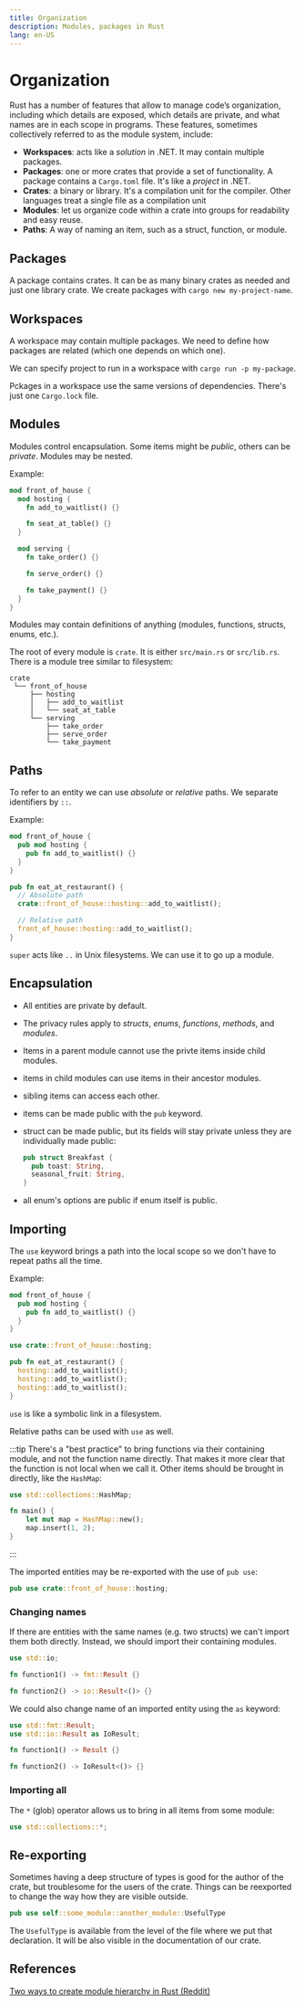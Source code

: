 ```yaml
---
title: Organization
description: Modules, packages in Rust
lang: en-US
---
```


# Organization

Rust has a number of features that allow to manage code’s organization,
including which details are exposed, which details are private, and what names
are in each scope in programs. These features, sometimes collectively referred
to as the module system, include:

- **Workspaces**: acts like a *solution* in .NET. It may contain multiple
  packages.
- **Packages**: one or more crates that provide a set of functionality. A
  package contains a `Cargo.toml` file. It's like a *project* in .NET.
- **Crates**: a binary or library. It's a compilation unit for the compiler.
  Other languages treat a single file as a compilation unit
- **Modules**: let us organize code within a crate into groups for readability
  and easy reuse.
- **Paths**: A way of naming an item, such as a struct, function, or module.

## Packages

A package contains crates. It can be as many binary crates as needed and just
one library crate.
We create packages with `cargo new my-project-name`.

## Workspaces

A workspace may contain multiple packages. We need to define how packages are
related (which one depends on which one).

We can specify project to run in a workspace with `cargo run -p my-package`.

Pckages in a workspace use the same versions of dependencies. There's just one
`Cargo.lock` file.

## Modules

Modules control encapsulation. Some items might be *public*, others can be
*private*. Modules may be nested.

Example:

```rust
mod front_of_house {
  mod hosting {
    fn add_to_waitlist() {}

    fn seat_at_table() {}
  }

  mod serving {
    fn take_order() {}

    fn serve_order() {}

    fn take_payment() {}
  }
}
```

Modules may contain definitions of anything (modules, functions, structs, enums,
etc.).

The root of every module is `crate`. It is either `src/main.rs` or `src/lib.rs`.
There is a module tree similar to filesystem:

```
crate
 └── front_of_house
     ├── hosting
     │   ├── add_to_waitlist
     │   └── seat_at_table
     └── serving
         ├── take_order
         ├── serve_order
         └── take_payment
```

## Paths

To refer to an entity we can use *absolute* or *relative* paths.
We separate identifiers by `::`.

Example:

```rust
mod front_of_house {
  pub mod hosting {
    pub fn add_to_waitlist() {}
  }
}

pub fn eat_at_restaurant() {
  // Absolute path
  crate::front_of_house::hosting::add_to_waitlist();

  // Relative path
  front_of_house::hosting::add_to_waitlist();
}
```

`super` acts like `..` in Unix filesystems. We can use it to go up a module.

## Encapsulation

- All entities are private by default.
- The privacy rules apply to *structs*, *enums*, *functions*, *methods*, and
  *modules*.
- Items in a parent module cannot use the privte items inside child modules.
- items in child modules can use items in their ancestor modules.
- sibling items can access each other.
- items can be made public with the `pub` keyword.
- struct can be made public, but its fields will stay private unless they are
  individually made public:

  ```rust
  pub struct Breakfast {
    pub toast: String,
    seasonal_fruit: String,
  }
  ```

- all enum's options are public if enum itself is public.

## Importing

The `use` keyword brings a path into the local scope so we don't have to repeat
paths all the time.

Example:

```rust
mod front_of_house {
  pub mod hosting {
    pub fn add_to_waitlist() {}
  }
}

use crate::front_of_house::hosting;

pub fn eat_at_restaurant() {
  hosting::add_to_waitlist();
  hosting::add_to_waitlist();
  hosting::add_to_waitlist();
}
```

`use` is like a symbolic link in a filesystem.

Relative paths can be used with `use` as well.

:::tip
There's a "best practice" to bring functions via their containing
module, and not the function name directly. That makes it more clear that the
function is not local when we call it. Other items should be brought in
directly, like the `HashMap`:

```rust
use std::collections::HashMap;

fn main() {
    let mut map = HashMap::new();
    map.insert(1, 2);
}
```
:::

The imported entities may be re-exported with the use of `pub use`:

```rust
pub use crate::front_of_house::hosting;
```

### Changing names

If there are entities with the same names (e.g. two structs) we can't import
them both directly. Instead, we should import their containing modules.

```rust
use std::io;

fn function1() -> fmt::Result {}

fn function2() -> io::Result<()> {}
```

We could also change name of an imported entity using the `as` keyword:

```rust
use std::fmt::Result;
use std::io::Result as IoResult;

fn function1() -> Result {}

fn function2() -> IoResult<()> {}
```

### Importing all

The `*` (glob) operator allows us to bring in all items from some module:

```rust
use std::collections::*;
```

## Re-exporting

Sometimes having a deep structure of types is good for the author of the crate,
but troublesome for the users of the crate. Things can be reexported to change
the way how they are visible outside.

```rust
pub use self::some_module::another_module::UsefulType
```

The `UsefulType` is available from the level of the file where we put that
declaration. It will be also visible in the documentation of our crate.

## References

[Two ways to create module hierarchy in Rust
(Reddit)](https://www.reddit.com/r/rust/comments/ujry0b/media_how_to_create_a_module_hierarchy_in_rust/)